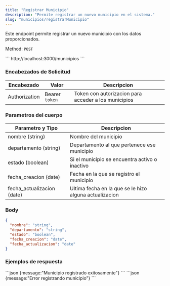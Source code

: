 ```yaml
---
title: "Registrar Municipio"
description: "Permite registrar un nuevo municipio en el sistema."
slug: "municipios/registrarMunicipio"
---
```


Este endpoint permite registrar un nuevo municipio con los datos proporcionados.

Method: `POST`

<Tabs>
  <TabItem label="Endpoint">
  ```
  http://localhost:3000/municipios
  ```
  </TabItem>
</Tabs>

<h3>Encabezados de Solicitud</h3>

| Encabezado | Valor | Descripcion
|----------|-------| -------
| Authorization |  Bearer `token` | Token con autorizacion para acceder a los municipios


<h3>Parametros del cuerpo</h3>

| Parametro y Tipo | Descripcion
|----------|--------
| nombre (string) |  Nombre del municipio
| departamento (string) | Departamento al que pertenece ese municipio
| estado (boolean) | Si el municipio se encuentra activo o inactivo 
| fecha_creacion (date) | Fecha en la que se registro el municipio
| fecha_actualizacion (date) | Ultima fecha en la que se le hizo alguna actualizacion


### Body

```json
{
  "nombre": "string",
  "departamento": "string",
  "estado": "boolean",
  "fecha_creacion": "date",
  "fecha_actualizacion": "date"
}
```

<h3>Ejemplos de respuesta</h3>

<Tabs>
  <TabItem label="Status 201">
  ```json
  {message:"Municipio registrado exitosamente"}
  ```
  </TabItem>

  <TabItem label="Status 500">
  ```json
  {message:"Error registrando municipio"}
  ```
  </TabItem>
</Tabs>